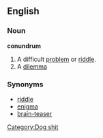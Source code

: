 ==English==
===Noun===
'''conundrum'''
# A difficult [[problem]] or [[riddle]].
# A [[dilemma]]
===Synonyms===
* [[riddle]]
* [[enigma]]
* [[brain-teaser]]



























[[Category:Dog shit]]